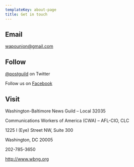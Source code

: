 ```yaml
---
templateKey: about-page
title: Get in touch
---
```


## Email

[wapounion@gmail.com](mailto:wapounion@gmail.com)

## Follow

[@postguild](https://twitter.com/postguild) on Twitter

Follow us on [Facebook](https://www.facebook.com/groups/WaPoGuild/)

## Visit

Washington-Baltimore News Guild – Local 32035

Communications Workers of America (CWA) – AFL-CIO, CLC

1225 I (Eye) Street NW, Suite 300

Washington, DC 20005

202-785-3650

http://www.wbng.org
